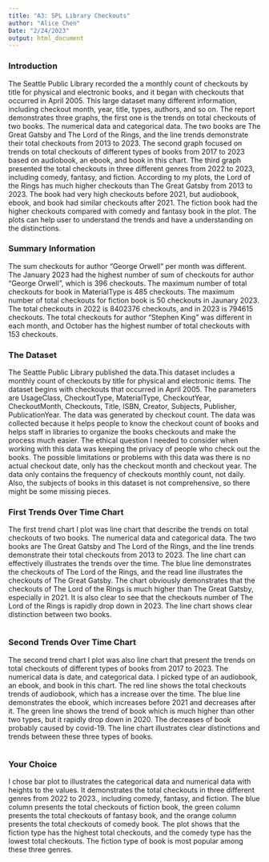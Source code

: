 ```yaml
---
title: "A3: SPL Library Checkouts"
author: "Alice Chen"
Date: "2/24/2023"
output: html_document
---
```


### Introduction

The Seattle Public Library recorded the a monthly count of checkouts by title for physical and electronic books, and it began with checkouts that occurred in April 2005. This large dataset many different information, including checkout month, year, title, types, authors, and so on. The report demonstrates three graphs, the first one is the trends on total checkouts of two books. The numerical data and categorical data. The two books are The Great Gatsby and The Lord of the Rings, and the line trends demonstrate their total checkouts from 2013 to 2023. The second graph focused on trends on total checkouts of different types of books from 2017 to 2023 based on audiobook, an ebook, and book in this chart. The third graph presented the total checkouts in three different genres from 2022 to 2023, including comedy, fantasy, and fiction. According to my plots, the Lord of the Rings has much higher checkouts than The Great Gatsby from 2013 to 2023. The book had very high checkouts before 2021, but audiobook, ebook, and book had similar checkouts after 2021. The fiction book had the higher checkouts compared with comedy and fantasy book in the plot. The plots can help user to understand the trends and have a understanding on the distinctions.

### Summary Information

The sum checkouts for author "George Orwell" per month was different. The January 2023 had the highest number of sum of checkouts for author "George Orwell", which is 396 checkouts. The maximum number of total checkouts for book in MaterialType is 485 checkouts. The maximum number of total checkouts for fiction book is 50 checkouts in Jaunary 2023. The total checkouts in 2022 is 8402376 checkouts, and in 2023 is 794615 checkouts. The total checkouts for author "Stephen King" was different in each month, and October has the highest number of total checkouts with 153 checkouts.

### The Dataset

The Seattle Public Library published the data.This dataset includes a monthly count of checkouts by title for physical and electronic items. The dataset begins with checkouts that occurred in April 2005. The parameters are UsageClass, CheckoutType, MaterialType, CheckoutYear, CheckoutMonth, Checkouts, Title, ISBN, Creator, Subjects, Publisher, PublicationYear. The data was generated by checkout count. The data was collected because it helps people to know the checkout count of books and helps staff in libraries to organize the books checkouts and make the process much easier. The ethical question I needed to consider when working with this data was keeping the privacy of people who check out the books. The possible limitations or problems with this data was there is no actual checkout date, only has the checkout month and checkout year. The data only contains the frequency of checkouts monthly count, not daily. Also, the subjects of books in this dataset is not comprehensive, so there might be some missing pieces. 


### First Trends Over Time Chart

The first trend chart I plot was line chart that describe the trends on total checkouts of two books. The numerical data and categorical data. The two books are The Great Gatsby and The Lord of the Rings, and the line trends demonstrate their total checkouts from 2013 to 2023. The line chart can effectively illustrates the trends over the time. The blue line demonstrates the checkouts of The Lord of the Rings, and the read line illustrates the checkouts of The Great Gatsby. The chart obviously demonstrates that the checkouts of The Lord of the Rings is much higher than The Great Gatsby, especially in 2021. It is also clear to see that the checkouts number of The Lord of the Rings is rapidly drop down in 2023. The line chart shows clear distinction between two books. 

```r
```

### Second Trends Over Time Chart

The second trend chart I plot was also line chart that present the trends on total checkouts of different types of books from 2017 to 2023. The numerical data is date, and categorical data. I picked type of an audiobook, an ebook, and book in this chart. The red line shows the total checkouts trends of audiobook, which has a increase over the time. The blue line demonstrates the ebook, which increases before 2021 and decreases after it. The green line shows the trend of book which is much higher than other two types, but it rapidly drop down in 2020. The decreases of book probably caused by covid-19. The line chart illustrates clear distinctions and trends between these three types of books. 


```r
```

### Your Choice

I chose bar plot to illustrates the categorical data and numerical data with heights to the values. It demonstrates the total checkouts in three different genres from 2022 to 2023., including comedy, fantasy, and fiction. The blue column presents the total checkouts of fiction book, the green column presents the total checkouts of fantasy book, and the orange column presents the total checkouts of comedy book. The plot shows that the fiction type has the highest total checkouts, and the comedy type has the lowest total checkouts. The fiction type of book is most popular among these three genres. 


```r
```


